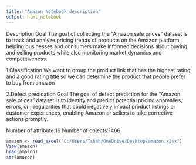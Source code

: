 ---
title: "Amazon Notebook description"
output: html_notebook
---

Description
Goal
The goal of collecting the "Amazon sale prices" dataset is to track and analyze pricing trends of products on the Amazon platform, helping businesses and consumers make informed decisions about buying and selling products while also monitoring market dynamics and competitiveness.

1.Classification
We want to group the product link that has the highest rating and a good rating title so we can determine the product that people prefer to buy from amazon

2.Defect predication Goal
The goal of defect prediction for the "Amazon sale prices" dataset is to identify and predict potential pricing anomalies, errors, or irregularities that could negatively impact product listings or customer experiences, enabling Amazon or sellers to take corrective actions promptly.

Number of attribute:16
Number of objects:1466

```{r}
amazon <- read_excel("C:/Users/Tshah/OneDrive/Desktop/amazon.xlsx")
View(amazon)
head(amazon)
str(amazon)
```


